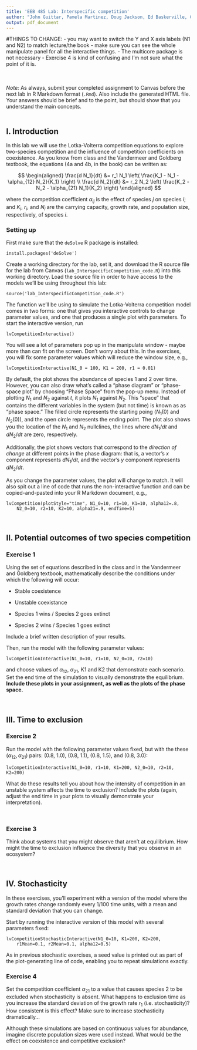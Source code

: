 ---
title: 'EEB 485 Lab: Interspecific competition'
author: "John Guittar, Pamela Martinez, Doug Jackson, Ed Baskerville, Gyuri Barabas"
output: pdf_document
---

#THINGS TO CHANGE: 
- you may want to switch the Y and X axis labels (N1 and N2) to match lecture/the book
- make sure you can see the whole manipulate panel for all the interactive things.
- The multicore package is not necessary
- Exercise 4 is kind of confusing and I'm not sure what the point of it is.

<br><br>
*Note:* As always, submit your completed assignment to Canvas before the next lab in R Markdown format (`.Rmd`). Also include the generated HTML file. Your answers should be brief and to the point, but should show that you understand the main concepts.
<br><br>

## I. Introduction

In this lab we will use the Lotka-Volterra competition equations to explore two-species competition and the influence of competition coefficients on coexistence. As you know from class and the Vandermeer and Goldberg textbook, the equations (4a and 4b, in the book) can be written as:

$$
\begin{aligned}
\frac{d N_1}{dt} &= r_1 N_1 \left(
	\frac{K_1 - N_1 - \alpha_{12} N_2}{K_1}
\right) \\
\frac{d N_2}{dt} &= r_2 N_2 \left(
	\frac{K_2 - N_2 - \alpha_{21} N_1}{K_2}
\right)
\end{aligned}
$$

where the competition coefficient $\alpha_{ij}$ is the effect of species $j$ on species $i$; and $K_i$, $r_i$, and $N_i$ are the carrying capacity, growth rate, and population size, respectively, of species $i$. 


### Setting up

First make sure that the `deSolve` R package is installed:

```
install.packages('deSolve')
```

Create a working directory for the lab, set it, and download the R source file for the lab  from Canvas (`lab_InterspecificCompetition_code.R`) into this working directory. Load the source file in order to have access to the models we'll be using throughout this lab:

```
source('lab_InterspecificCompetition_code.R')
```

The function we'll be using to simulate the Lotka-Volterra competition model comes in two forms: one that gives you interactive controls to change parameter values, and one that produces a single plot with parameters. To start the interactive version, run

```
lvCompetitionInteractive()
```

You will see a lot of parameters pop up in the manipulate window - maybe more than can fit on the screen. Don't worry about this. In the exercises, you will fix some parameter values which will reduce the window size, e.g.,
```
lvCompetitionInteractive(N1_0 = 100, K1 = 200, r1 = 0.01)
```

By default, the plot shows the abundance of species 1 and 2 over time. However, you can also draw what's called a "phase diagram" or "phase-space plot" by choosing "Phase Space" from the pop-up menu. Instead of plotting $N_1$ and $N_2$ against $t$, it plots $N_1$ against $N_2$. This "space" that contains the different variables in the system (but not time) is known as as "phase space." The filled circle represents the starting poing ($N_1(0)$ and $N_2(0)$), and the open circle represents the ending point. The plot also shows you the location of the $N_1$ and $N_2$ nullclines, the lines where $dN_1/dt$ and $dN_2/dt$ are zero, respectively. 

Additionally, the plot shows vectors that correspond to the _direction of change_ at different points in the phase diagram: that is, a vector's $x$ component represents $dN_1/dt$, and the vector's $y$ component represents $dN_2/dt$.

As you change the parameter values, the plot will change to match. It will also spit out a line of code that runs the non-interactive function and can be copied-and-pasted into your R Markdown document, e.g.,

```
lvCompetition(plotStyle="time", N1_0=10, r1=10, K1=10, alpha12=.8,
	N2_0=10, r2=10, K2=10, alpha21=.9, endTime=5)
```

<br>

## II. Potential outcomes of two species competition 

### Exercise 1

Using the set of equations described in the class and in the Vandermeer and Goldberg textbook, mathematically describe the conditions under which the following will occur:

* Stable coexistence 

* Unstable coexistance

* Species 1 wins / Species 2 goes extinct

* Species 2 wins / Species 1 goes extinct

Include a brief written description of your results.

Then, run the model with the following parameter values:

```
lvCompetitionInteractive(N1_0=10, r1=10, N2_0=10, r2=10)
```

and choose values of $\alpha_{12}$, $\alpha_{21}$, K1 and K2 that demonstrate each scenario. Set the end time of the simulation to visually demonstrate the equilibrium. **Include these plots in your assignment, as well as the plots of the phase space.**

<br>

## III. Time to exclusion

### Exercise 2

Run the model with the following parameter values fixed, but with the these $(\alpha_{12}, \alpha_{21})$ pairs: (0.8, 1.0), (0.8, 1.1), (0.8, 1.5), and (0.8, 3.0): 

  ```lvCompetitionInteractive(N1_0=10, r1=10, K1=200, N2_0=10, r2=10, K2=200)```

What do these results tell you about how the intensity of competition in an unstable system affects the time to exclusion? Include the plots (again, adjust the end time in your plots to visually demonstrate your interpretation).

<br>

### Exercise 3

Think about systems that you might observe that aren't at equilibrium. How might the time to exclusion influence the diversity that you observe in an ecosystem? 

<br>

## IV. Stochasticity

In these exercises, you'll experiment with a version of the model where the growth rates change randomly every 1/100 time units, with a mean and standard deviation that you can change.

Start by running the interactive version of this model with several parameters fixed:

```
lvCompetitionStochasticInteractive(N1_0=10, K1=200, K2=200,
	r1Mean=0.1, r2Mean=0.1, alpha12=0.5)
```

As in previous stochastic exercises, a seed value is printed out as part of the plot-generating line of code, enabling you to repeat simulations exactly.

### Exercise 4

Set the competition coefficient $\alpha_{21}$ to a value that causes species 2 to be excluded when stochasticity is absent. What happens to exclusion time as you increase the standard deviation of the growth rate $r_1$ (i.e. stochasticity)? How consistent is this effect? Make sure to increase stochasticity dramatically...

Although these simulations are based on continuous values for abundance, imagine discrete population sizes were used instead. What would be the effect on coexistence and competitive exclusion?

<br>

